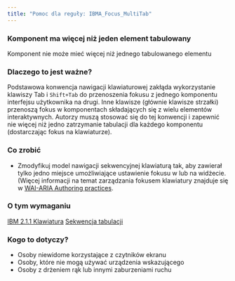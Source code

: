 ```yaml
---
title: "Pomoc dla reguły: IBMA_Focus_MultiTab"
---
```


<div className="toolHelp">
<Row>
<Column colLg={16} colMd={8} colSm={4} className="toolHead">

### Komponent ma więcej niż jeden element tabulowany

<div id="locLevel"></div>

Komponent nie może mieć więcej niż jednego tabulowanego elementu

</Column>
</Row>
<Row>
<Column colLg={11} colMd={5} colSm={4} className="toolMain">

### Dlaczego to jest ważne?
Podstawowa konwencja nawigacji klawiaturowej zakłąda wykorzystanie klawiszy Tab i `Shift+Tab` do przenoszenia fokusu z jednego komponentu interfejsu użytkownika na drugi. Inne klawisze (głównie klawisze strzałki) przenoszą fokus w komponentach składających się z wielu elementów interaktywnych. Autorzy muszą stosować się do tej konwencji i zapewnić nie więcej niż jedno zatrzymanie tabulacji dla każdego komponentu (dostarczając fokus na klawiaturze).



<div id="locSnippet"></div>

### Co zrobić
* Zmodyfikuj model nawigacji sekwencyjnej klawiaturą tak, aby zawierał tylko jedno miejsce umożliwiające ustawienie fokusu w lub na widżecie. (Więcej informacji na temat zarządzania fokusem klawiatury znajduje się w [WAI-ARIA Authoring practices](https://www.w3.org/TR/wai-aria-practices-1.1/#keyboard).


</Column>
<Column colLg={5} colMd={3} colSm={4} className="toolLeft">

### O tym wymaganiu

[IBM 2.1.1 Klawiatura](https://www.ibm.com/able/guidelines/ci162/keyboard.html)
[Sekwencja tabulacji](https://www.w3.org/TR/wai-aria-practices-1.1/#kbd_general_between)

### Kogo to dotyczy?

 * Osoby niewidome korzystające z czytników ekranu
 * Osoby, które nie mogą używać urządzenia wskazującego
 * Osoby z drżeniem rąk lub innymi zaburzeniami ruchu

</Column>
</Row>
</div>

